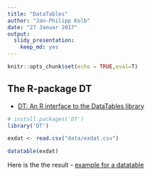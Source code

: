 ```yaml
---
title: "DataTables"
author: "Jan-Philipp Kolb"
date: "27 Januar 2017"
output: 
  slidy_presentation: 
    keep_md: yes
---
```


```r
knitr::opts_chunk$set(echo = TRUE,eval=T)
```

## The R-package DT

- [DT: An R interface to the DataTables library](https://rstudio.github.io/DT/)

```r
# install.packages('DT')
library('DT')
```

```r
exdat <- read.csv("data/exdat.csv")
```

```r
datatable(exdat)
```

Here is the the result - [example for a datatable](http://rpubs.com/Japhilko82/osmplzbe)
